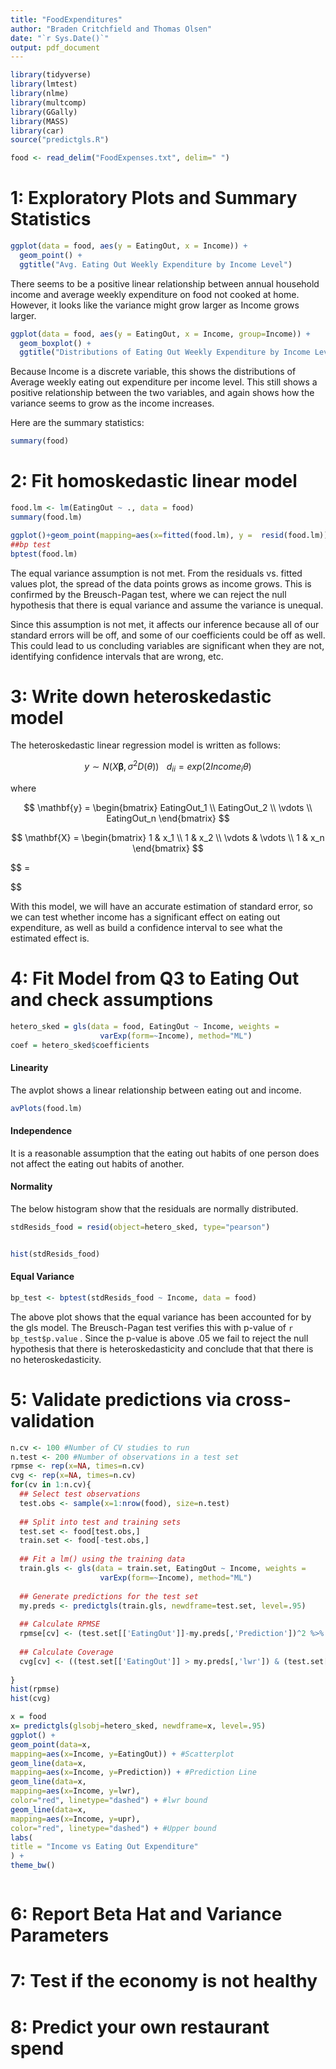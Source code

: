 ```yaml
---
title: "FoodExpenditures"
author: "Braden Critchfield and Thomas Olsen"
date: "`r Sys.Date()`"
output: pdf_document
---
```


```r
library(tidyverse)
library(lmtest)
library(nlme)
library(multcomp)
library(GGally)
library(MASS)
library(car)
source("predictgls.R")

food <- read_delim("FoodExpenses.txt", delim=" ")
```

# 1: Exploratory Plots and Summary Statistics

```r
ggplot(data = food, aes(y = EatingOut, x = Income)) +
  geom_point() +
  ggtitle("Avg. Eating Out Weekly Expenditure by Income Level")

```

There seems to be a positive linear relationship between annual household income and average weekly expenditure on food not cooked at home. However, it looks like the variance might grow larger as Income grows larger.

```r
ggplot(data = food, aes(y = EatingOut, x = Income, group=Income)) +
  geom_boxplot() +
  ggtitle("Distributions of Eating Out Weekly Expenditure by Income Level")

```

Because Income is a discrete variable, this shows the distributions of Average weekly eating out expenditure per income level. This still shows a positive relationship between the two variables, and again shows how the variance seems to grow as the income increases.

Here are the summary statistics:

```r
summary(food)
```

# 2: Fit homoskedastic linear model

```r
food.lm <- lm(EatingOut ~ ., data = food)
summary(food.lm)
```

```r
ggplot()+geom_point(mapping=aes(x=fitted(food.lm), y =  resid(food.lm)))
##bp test
bptest(food.lm)
```

The equal variance assumption is not met. From the residuals vs. fitted values plot, the spread of the data points grows as income grows. This is confirmed by the Breusch-Pagan test, where we can reject the null hypothesis that there is equal variance and assume the variance is unequal.

Since this assumption is not met, it affects our inference because all of our standard errors will be off, and some of our coefficients could be off as well. This could lead to us concluding variables are significant when they are not, identifying confidence intervals that are wrong, etc.

# 3: Write down heteroskedastic model
The heteroskedastic linear regression model is written as follows:

$$y \sim N(X\boldsymbol\beta, \sigma^2D(\theta)) \hspace{10pt} d_{ii} = exp(2Income_{i}\theta)$$

where 

$$
\mathbf{y} = \begin{bmatrix}
  EatingOut_1 \\
  EatingOut_2 \\
  \vdots \\
  EatingOut_n
\end{bmatrix}
$$

$$
\mathbf{X} = \begin{bmatrix}
  1 & x_1 \\
  1 & x_2 \\
  \vdots & \vdots \\
  1 & x_n
\end{bmatrix}
$$

$$
\mathbf{\boldsymbol\beta} = \begin{bmatrix}
  \beta_0 \\
  \beta_{Income}
\end{bmatrix}

$$

With this model, we will have an accurate estimation of standard error, so we can test whether income has a significant effect on eating out expenditure, as well as build a confidence interval to see what the estimated effect is.

# 4: Fit Model from Q3 to Eating Out and check assumptions

```r
hetero_sked = gls(data = food, EatingOut ~ Income, weights = 
                    varExp(form=~Income), method="ML")
coef = hetero_sked$coefficients
```

#### Linearity

The avplot shows a linear relationship between eating out and income.

```r
avPlots(food.lm)

```

#### Independence

It is a reasonable assumption that the eating out habits of one person does not affect the eating out habits of another.

#### Normality

The below histogram show that the residuals are normally distributed.

```r
stdResids_food = resid(object=hetero_sked, type="pearson")


hist(stdResids_food)

```

#### Equal Variance

```r
bp_test <- bptest(stdResids_food ~ Income, data = food)
```

The above plot shows that the equal variance has been accounted for by the gls model. The Breusch-Pagan test verifies this with p-value of `r bp_test$p.value` . Since the p-value is above .05 we fail to reject the null hypothesis that there is heteroskedasticity and conclude that that there is no heteroskedasticity.

# 5: Validate predictions via cross-validation
```r
n.cv <- 100 #Number of CV studies to run
n.test <- 200 #Number of observations in a test set
rpmse <- rep(x=NA, times=n.cv)
cvg <- rep(x=NA, times=n.cv)
for(cv in 1:n.cv){
  ## Select test observations
  test.obs <- sample(x=1:nrow(food), size=n.test)
  
  ## Split into test and training sets
  test.set <- food[test.obs,]
  train.set <- food[-test.obs,]
  
  ## Fit a lm() using the training data
  train.gls <- gls(data = train.set, EatingOut ~ Income, weights = 
                    varExp(form=~Income), method="ML")
  
  ## Generate predictions for the test set
  my.preds <- predictgls(train.gls, newdframe=test.set, level=.95)
  
  ## Calculate RPMSE
  rpmse[cv] <- (test.set[['EatingOut']]-my.preds[,'Prediction'])^2 %>% mean() %>% sqrt()
  
  ## Calculate Coverage
  cvg[cv] <- ((test.set[['EatingOut']] > my.preds[,'lwr']) & (test.set[['EatingOut']] < my.preds[,'upr'])) %>% mean()
  
}
hist(rpmse)
hist(cvg)

```

```r
x = food
x= predictgls(glsobj=hetero_sked, newdframe=x, level=.95)
ggplot() +
geom_point(data=x,
mapping=aes(x=Income, y=EatingOut)) + #Scatterplot
geom_line(data=x,
mapping=aes(x=Income, y=Prediction)) + #Prediction Line
geom_line(data=x,
mapping=aes(x=Income, y=lwr),
color="red", linetype="dashed") + #lwr bound
geom_line(data=x,
mapping=aes(x=Income, y=upr),
color="red", linetype="dashed") + #Upper bound
labs(
title = "Income vs Eating Out Expenditure"
) +
theme_bw()



```


# 6: Report Beta Hat and Variance Parameters

# 7: Test if the economy is not healthy

# 8: Predict your own restaurant spend
